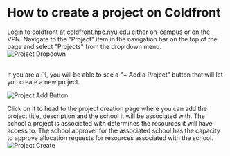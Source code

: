 # How to create a project on Coldfront

Login to coldfront at [coldfront.hpc.nyu.edu](https://coldfront.hpc.nyu.edu) either on-campus or on the VPN. Navigate to the "Project" item in the navigation bar on the top of the page and select "Projects" from the drop down menu.<br/>
![Project Dropdown](./static/project_dropdown.png)

<br/>
If you are a PI, you will be able to see a "+ Add a Project" button that will let you create a new project. <br/>

![Project Add Button](./static/project_add_button.png)

Click on it to head to the project creation page where you can add the project title, description and the school it will be associated with. The school a project is associated with determines the resources it will have access to. The school approver for the associated school has the capacity to approve allocation requests for resources associated with the school.<br/>
![Project Create](./static/project_create.png)
